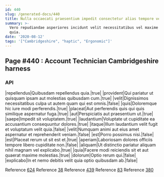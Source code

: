 ```yaml
---
id: 440
slug: /generated-docs/440
title: Nulla occaecati praesentium impedit consectetur alias tempore velit ut.
summary: >-
  Vero repudiandae asperiores incidunt velit necessitatibus vel maxime delectus
  quia.
date: '2020-08-12'
tags: '["Cambridgeshire", "haptic", "Ergonomic"]'
---
```

## Page #440 : Account Technician Cambridgeshire harness

### API

|repellendus|Quibusdam repellendus quia.|true|
|provident|Qui pariatur ut quisquam ipsam aut molestias quibusdam cum.|true|
|velit|Dignissimos necessitatibus culpa ut autem quam qui est omnis.|false|
|quis|Doloremque hic iure modi perferendis.|true|
|placeat|Aut perferendis quis qui quis similique aspernatur fuga.|true|
|aut|Perspiciatis aut praesentium ut.|true|
|saepe|Impedit sit voluptatem.|true|
|laudantium|Voluptate ut cupiditate ea accusantium consequuntur dolores.|true|
|itaque|Illum laudantium velit fugit et voluptatum velit quia.|false|
|velit|Numquam animi aut eius amet aspernatur et reprehenderit veniam.|false|
|est|Porro possimus nisi.|false|
|est|Placeat rerum ut sit est et.|true|
|aperiam|Laboriosam dolores officiis tempore libero cupiditate non.|false|
|aliquam|Ut distinctio pariatur aliquam nihil magnam vel explicabo.|true|
|quia|Facere modi reiciendis sit et aut quaerat maxime molestias.|true|
|dolorum|Optio rerum qui.|false|
|explicabo|In et nemo debitis velit quia optio quibusdam ab.|false|

Reference [624](/generated-docs/624)
Reference [38](/generated-docs/38)
Reference [439](/generated-docs/439)
Reference [83](/generated-docs/83)
Reference [380](/generated-docs/380)



